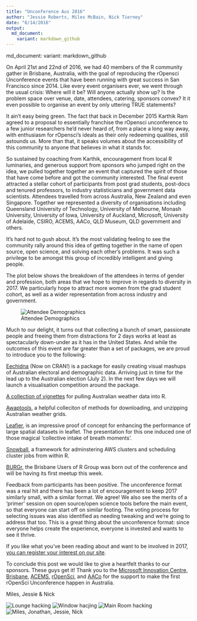 ```yaml
---
title: "Unconference Aus 2016"
author: "Jessie Roberts, Miles McBain, Nick Tierney"
date: "6/14/2016"
output:  
  md_document:
    variant: markdown_github
---
```


 md_document:
  variant: markdown_github

On April 21st and 22nd of 2016, we had 40 members of the R community gather in Brisbane, Australia, with the goal of reproducing the rOpensci Unconference events that have been running with great success in San Francisco since 2014. Like every event organisers ever, we went through the usual crisis: Where will it be? Will anyone actually show up? Is the problem space over venue, date, attendees, catering, sponsors convex? It it even possible to organise an event by only uttering TRUE statements?  

It ain't easy being green. The fact that back in December 2015 Karthik Ram agreed to a proposal to essentially franchise the rOpensci unconference to a few junior researchers he’d never heard of, from a place a long way away, with enthusiasm for rOpensci’s ideals as their only redeeming qualities, still astounds us. More than that, it speaks volumes about the accessibility of this community to anyone that believes in what it stands for. 

So sustained by coaching from Karthik, encouragement from local R luminaries, and generous support from sponsors who jumped right on the idea, we pulled together together an event that captured the spirit of those that have come before and got the community interested. The final event attracted a stellar cohort of participants from post grad students, post-docs and tenured professors, to industry statisticians and government data scientists. Attendees travelled from across Australia, New Zealand and even Singapore. Together we represented a diversity of organisations including Queensland University of Technology, University of Melbourne, Monash University, University of Iowa, University of Auckland, Microsoft, University of Adelaide, CSIRO, ACEMS, AACo, QLD Museum, QLD government and others. 

It's hard not to gush about. It's the most validating feeling to see the community rally around this idea of getting together in the name of open source, open science, and solving each other's problems. It was such a privilege to be amongst this group of incredibly intelligent and giving people.

The plot below shows the breakdown of the attendees in terms of gender and profession, both areas that we hope to improve in regards to diversity in 2017. We particularly hope to attract more women from the grad student cohort, as well as a wider representation from across industry and government.

![Attendee Demographics](./img/unconf_demog.png)
 
 Much to our delight, it turns out that collecting a bunch of smart, passionate people and freeing them from distractions for 2 days works at least as spectacularly down-under as it has in the United States. And while the outcomes of this event are far greater than a set of packages, we are proud to introduce you to the following:  

[Eechidna](https://github.com/ropenscilabs/eechidna) (Now on CRAN!) is a package for easily creating visual mashups of Australian electoral and demographic data. Arriving just in time for the lead up to the Australian election (July 2). In the next few days we will launch a visualisation competition around the package.

[A collection of vignettes](https://github.com/saundersk1/auunconf16) for pulling Australian weather data into R.

[Awaptools](https://github.com/swish-climate-impact-assessment/awaptools), a helpful colleciton of methods for downloading, and unzipping Australian weather grids.

[Leafier](https://github.com/ropenscilabs/leafier), is an impressive proof of concept for enhancing the performance of large spatial datasets in leaflet. The presentation for this one induced one of those magical ‘collective intake of breath moments’.

[Snowball](https://github.com/ropenscilabs/snowball), a framework for adminstering AWS clusters and scheduling cluster jobs from within R.

[BURGr](http://www.meetup.com/Brisbane-Users-of-R-Group-BURGr/), the Brisbane Users of R Group was born out of the conference and will be having its first meetup this week. 

Feedback from participants has been positive. The unconference format was a real hit and there has been a lot of encouragement to keep 2017 similarly small, with a similar format. We agree! We also see the merits of a ‘primer’ session on open source/open science tools before the main event, so that everyone can start off on similar footing. The voting process for selecting issues was also identified as needing tweaking and we’re going to address that too. This is a great thing about the unconference format: since everyone helps create the experience, everyone is invested and wants to see it thrive. 

If you like what you’ve been reading about and want to be involved in 2017, [you can register your interest on our site](http://auunconf.ropensci.org/).

To conclude this post we would like to give a heartfelt thanks to our sponsors. These guys get it! Thank you to the [Microsoft Innovation Centre, Brisbane](www.microsoft.com.au), [ACEMS](www.acems.org.au), [rOpenSci](www.ropensci.org), and [AACo](https://www.aaco.com.au/) for the support to make the first rOpenSci Unconference happen in Australia.

Miles, Jessie & Nick

![Lounge hacking](./img/hackthon1.jpg)
![Window hacjing](./img/hackthon2.jpg)
![Main Room hacking](./img/hackthon2.jpg)
![Miles, Jonathan, Jessie, Nick](./img/DSC_0007.JPG)